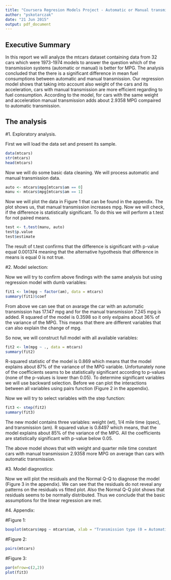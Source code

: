 ```yaml
---
title: "Coursera Regresion Models Project - Automatic or Manual transmission"
author: "pskotarczak"
date: "21 Jun 2015"
output: pdf_document
---
```


## Executive Summary

In this report we will analyze the mtcars dataset containing data from 32 cars which were 1973-1974 models to answer the question which of the transmission systems (automatic or manual) is better for MPG. The analysis concluded that the there is a significant difference in mean fuel consumptions between automatic and manual transmission. Our regression model shows that taking into account also weight of the cars and its acceleration, cars with manual transmission are more efficient regarding to fuel consumption. According to the model, for cars with the same weight and acceleration manual transmission adds about 2.9358 MPG compaired to automatic transmission. 

## The analysis

#1. Exploratory analysis.

First we will load the data set and present its sample.

```r
data(mtcars)
str(mtcars)
head(mtcars)
```

Now we will do some basic data cleaning. We will process automatic and manual transmission data. 

```r
auto <- mtcars$mpg[mtcars$am == 0]
manu <- mtcars$mpg[mtcars$am == 1]

```

Now we will plot the data in Figure 1 that can be found in the appendix. The plot shows us, that manual transmission increases mpg. Now we will check, if the difference is statistically significant. To do this we will perform a t.test for not paired means.

```r
test <- t.test(manu, auto)
test$p.value
test$estimate
```

The result of t.test confirms that the difference is significant with p-value equal 0.001374 meaning that the alternative hypothesis that difference in means is equal 0 is not true.

#2. Model selection:

Now we will try to confirm above findings with the same analysis but using regression model with dumb variables:

```r
fit1 <- lm(mpg ~ factor(am), data = mtcars)
summary(fit1)$coef
```

From above we can see that on avarage the car with an automatic transmission has 17.147 mpg and for the manual transmission 7.245 mpg is added. R squared of the model is 0.3598 so it only exlpains about 36% of the variance of the MPG. This means that there are different variables that can also explain the change of mpg. 

So now, we will construct full model with all available variables:

```r
fit2 <- lm(mpg ~ ., data = mtcars)
summary(fit2)
```

R-squared statistic of the model is 0.869 which means that the model explains about 87% of the variance of the MPG variable. Unfortunately none of the coefficients seams to be statistically significant according to p-values (none of the p-values is lower than 0.05).
To determine significant variables we will use backward selection. Before we can plot the interactions between all variables using pairs function (Figure 2 in the appendix).

Now we will try to select variables with the step function:

```r
fit3 <- step(fit2)
summary(fit3)
```

The new model contains three variables: weight (wt), 1/4 mile time (qsec), and transmission (am). R squared value is 0.8497 which means, that the model explains about 85% of the variance of the MPG. All the coefficients are statistically significant with p-value below 0.05. 

The above model shows that with weight and quarter mile time constant cars with manual transmission 2.9358 more MPG on average than cars with automatic transmission. 

#3. Model diagnostics:

Now we will plot the residuals and the Normal Q-Q to diagnose the model (Figure 3 in the appendix).
We can see that the residuals do not reveal any patterns on the residuals vs fitted plot. Also the Normal Q-Q plot shows that residuals seems to be normally distributed. Thus we conclude that the basic assumptions for the linear regression are met. 



#4. Appendix:

#Figure 1:


```r
boxplot(mtcars$mpg ~ mtcars$am, xlab = "Transmission type (0 = Automatic, 1 = Manual)", ylab = "MPG", main="MPG by transmission type")
```



#Figure 2:


```r
pairs(mtcars)
```



#Figure 3:


```r
par(mfrow=c(2,2))
plot(fit3)
```

